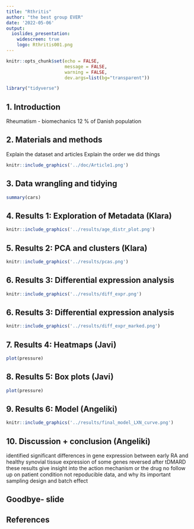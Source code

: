 ```yaml
---
title: "Rthritis"
author: "the best group EVER"
date: '2022-05-06'
output: 
  ioslides_presentation:
    widescreen: true
    logo: Rthritis001.png
---
```


<style type="text/css">
slides > slide:not(.nobackground):after {
  content: '';
}
</style>

<style>
    #log1 > p {
      margin-top: -50px;
    }
    #log2 > p {
      margin-top: -50px;
    }
</style>


```r
knitr::opts_chunk$set(echo = FALSE,
                      message = FALSE,
                      warning = FALSE,
                      dev.args=list(bg="transparent"))
```

```r
library("tidyverse")
```

## 1. Introduction

Rheumatism - biomechanics
12 % of Danish population


## 2. Materials and methods

Explain the dataset and articles
Explain the order we did things
```r
knitr::include_graphics('../doc/Article1.png')
```
## 3. Data wrangling and tidying

```r
summary(cars)
```

## 4. Results 1: Exploration of Metadata (Klara)

```r
knitr::include_graphics('../results/age_distr_plot.png')
```

## 5. Results 2: PCA and clusters (Klara) 

```r
knitr::include_graphics('../results/pcas.png')
```

## 6. Results 3: Differential expression analysis {#log1}

```r
knitr::include_graphics('../results/diff_expr.png')
```

## 6. Results 3: Differential expression analysis {#log2}

```r
knitr::include_graphics('../results/diff_expr_marked.png')
```

## 7. Results 4: Heatmaps (Javi)

```r
plot(pressure)
```

## 8. Results 5: Box plots (Javi)

```r
plot(pressure)
```

## 9. Results 6: Model (Angeliki)

```r
knitr::include_graphics('../results/final_model_LXN_curve.png')
```

## 10. Discussion + conclusion (Angeliki)

identified significant differences in gene expression between early RA and healthy synovial tissue
expression of some genes reversed after tDMARD
these results give insight into the action mechanism or the drug
no follow up on patient condition
not repoducible data, and why its important
sampling design and batch effect

## Goodbye- slide

## References





